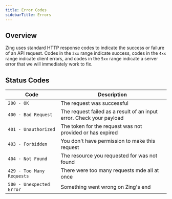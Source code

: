 ```yaml
---
title: Error Codes
sidebarTitle: Errors
---
```


## Overview

Zing uses standard HTTP response codes to indicate the success or failure of an API request. Codes in the `2xx` range indicate success, codes in the `4xx` range indicate client errors, and codes in the `5xx` range indicate a server error that we will immediately work to fix.

## Status Codes

| Code     | Description                           |
| -------- | ------------------------------------- |
| `200 - OK`   | The request was successful                     |
| `400 - Bad Request`      | The request failed as a result of an input error. Check your payload                          |
| `401 - Unauthorized`   | The token for the request was not provided or has expired |
| `403 - Forbidden`   | You don't have permission to make this request                     |
| `404 - Not Found`      | The resource you requested for was not found                          |
| `429 - Too Many Requests`   | There were too many requests mde all at once |
| `500 - Unexpected Error`   | Something went wrong on Zing's end |

